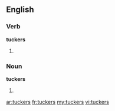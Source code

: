 ==English==

===Verb===
'''tuckers'''

# {{third-person singular of|[[tucker]]}}

===Noun===
'''tuckers'''

# {{plural of|[[tucker]]}}

[[ar:tuckers]]
[[fr:tuckers]]
[[my:tuckers]]
[[vi:tuckers]]